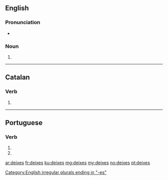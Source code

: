 ==English==

===Pronunciation===
* {{a|UK}} {{IPA|/ˈdaɪksiːz/}}

===Noun===
{{head|en|plural}} {{p}}

# {{plural of|deixis|lang=en}}

[[Category:English irregular plurals ending in "-es"]]

----

==Catalan==

===Verb===
{{head|ca|verb form}}

# {{ca-verb form of|p=2|n=sg|t=pres|m=ind|deixar}}

----

==Portuguese==

===Verb===
{{pt-verb-form}}

# {{pt-verb form of|deixar|ar|subjunctive|present|singular|second}}
# {{pt-verb form of|deixar|ar|imperative|negative|singular|second}}

[[ar:deixes]]
[[fr:deixes]]
[[ku:deixes]]
[[mg:deixes]]
[[my:deixes]]
[[no:deixes]]
[[pt:deixes]]